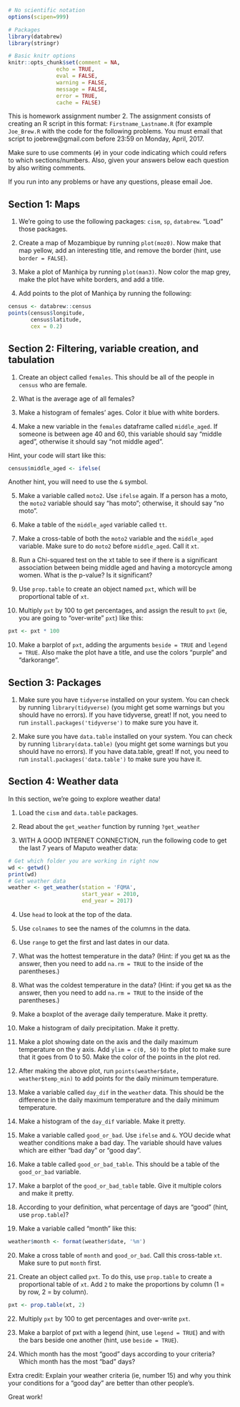 ```r
# No scientific notation
options(scipen=999)

# Packages 
library(databrew)
library(stringr)

# Basic knitr options
knitr::opts_chunk$set(comment = NA, 
               echo = TRUE,
               eval = FALSE,
               warning = FALSE, 
               message = FALSE, 
               error = TRUE, 
               cache = FALSE)
```

This is homework assignment number 2. The assignment consists of creating an R script in this format: `Firstname_Lastname.R` (for example `Joe_Brew.R` with the code for the following problems. You must email that script to joebrew@gmail.com before 23:59 on Monday, April, 2017.

Make sure to use comments (`#`) in your code indicating which could refers to which sections/numbers. Also, given your answers below each question by also writing comments. 

If you run into any problems or have any questions, please email Joe.

## Section 1: Maps

1. We're going to use the following packages: `cism`, `sp`, `databrew`. "Load" those packages.

2. Create a map of Mozambique by running `plot(moz0)`. Now make that map yellow, add an interesting title, and remove the border (hint, use `border = FALSE`).

3. Make a plot of Manhiça by running `plot(man3)`. Now color the map grey, make the plot have white borders, and add a title.

4. Add points to the plot of Manhiça by running the following:

```r
census <- databrew::census
points(census$longitude,
       census$latitude,
       cex = 0.2)
```

## Section 2: Filtering, variable creation, and tabulation

1. Create an object called `females`. This should be all of the people in `census` who are female.

2. What is the average age of all females?

3. Make a histogram of females' ages. Color it blue with white borders.

4. Make a new variable in the `females` dataframe called `middle_aged`. If someone is between age 40 and 60, this variable should say "middle aged", otherwise it should say "not middle aged".

Hint, your code will start like this: 

```r
census$middle_aged <- ifelse(
```

Another hint, you will need to use the `&` symbol.

5. Make a variable called `moto2`. Use `ifelse` again. If a person has a moto, the `moto2` variable should say "has moto"; otherwise, it should say "no moto".

5. Make a table of the `middle_aged` variable called `tt`.

6. Make a cross-table of both the `moto2` variable and the `middle_aged` variable. Make sure to do `moto2` before `middle_aged`. Call it `xt`. 

7. Run a Chi-squared test on the xt table to see if there is a significant association between being middle aged and having a motorcycle among women. What is the p-value? Is it significant?

8. Use `prop.table` to create an object named `pxt`, which will be proportional table of `xt`. 

9. Multiply `pxt` by 100 to get percentages, and assign the result to `pxt` (ie, you are going to "over-write" `pxt`) like this:

```r
pxt <- pxt * 100
```


10. Make a barplot of `pxt`, adding the arguments `beside = TRUE` and `legend = TRUE`. Also make the plot have a title, and use the colors "purple" and "darkorange".

## Section 3: Packages

1. Make sure you have `tidyverse` installed on your system. You can check by running `library(tidyverse)` (you might get some warnings but you should have no errors). If you have tidyverse, great! If not, you need to run `install.packages('tidyverse')` to make sure you have it.

2. Make sure you have `data.table` installed on your system. You can check by running `library(data.table)` (you might get some warnings but you should have no errors). If you have data.table, great! If not, you need to run `install.packages('data.table')` to make sure you have it.


## Section 4: Weather data

In this section, we're going to explore weather data!

1. Load the `cism` and `data.table` packages.

2. Read about the `get_weather` function by running `?get_weather`

3. WITH A GOOD INTERNET CONNECTION, run the following code to get the last 7 years of Maputo weather data:

```r
# Get which folder you are working in right now
wd <- getwd()
print(wd)
# Get weather data
weather <- get_weather(station = 'FQMA', 
                       start_year = 2010,
                       end_year = 2017)
```

4. Use `head` to look at the top of the data.

5. Use `colnames` to see the names of the columns in the data.

6. Use `range` to get the first and last dates in our data.

7. What was the hottest temperature in the data? (Hint: if you get `NA` as the answer, then you need to add `na.rm = TRUE` to the inside of the parentheses.)

8. What was the coldest temperature in the data? (Hint: if you get `NA` as the answer, then you need to add `na.rm = TRUE` to the inside of the parentheses.)

9. Make a boxplot of the average daily temperature. Make it pretty.

10. Make a histogram of daily precipitation. Make it pretty.

11. Make a plot showing date on the axis and the daily maximum temperature on the y axis. Add `ylim = c(0, 50)` to the plot to make sure that it goes from 0 to 50. Make the color of the points in the plot red.

12. After making the above plot, run `points(weather$date, weather$temp_min)` to add points for the daily minimum temperature.

13. Make a variable called `day_dif` in the `weather` data. This should be the difference in the daily maximum temperature and the daily minimum temperature.

14. Make a histogram of the `day_dif` variable. Make it pretty.

15. Make a variable called `good_or_bad`. Use `ifelse` and `&`. YOU decide what weather conditions make a bad day. The variable should have values which are either "bad day" or "good day". 

16. Make a table called `good_or_bad_table`. This should be a table of the `good_or_bad` variable.

17. Make a barplot of the `good_or_bad_table` table. Give it multiple colors and make it pretty. 

18. According to your definition, what percentage of days are "good" (hint, use `prop.table`)?

19. Make a variable called "month" like this:

```r
weather$month <- format(weather$date, '%m')
```

20. Make a cross table of `month` and `good_or_bad`. Call this cross-table `xt`. Make sure to put `month` first.

21. Create an object called `pxt`. To do this, use `prop.table` to create a proportional table of `xt`. Add `2` to make the proportions by column (1 = by row, 2 = by column).

```r
pxt <- prop.table(xt, 2)
```

22. Multiply `pxt` by 100 to get percentages and over-write `pxt`.

23. Make a barplot of pxt with a legend (hint, use `legend = TRUE`) and with the bars beside one another (hint, use `beside = TRUE`).

24. Which month has the most "good" days according to your criteria? Which month has the most "bad" days? 




Extra credit: Explain your weather criteria (ie, number 15) and why you think your conditions for a "good day" are better than other people's.

Great work!